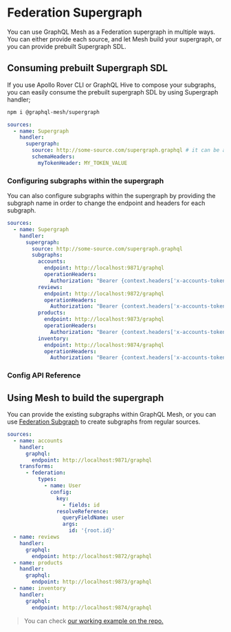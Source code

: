 # Federation Supergraph

You can use GraphQL Mesh as a Federation supergraph in multiple ways. You can either provide each
source, and let Mesh build your supergraph, or you can provide prebuilt Supergraph SDL.

## Consuming prebuilt Supergraph SDL

If you use Apollo Rover CLI or GraphQL Hive to compose your subgraphs, you can easily consume the
prebuilt supergraph SDL by using Supergraph handler;

```sh npm2yarn
npm i @graphql-mesh/supergraph
```

```yaml
sources:
  - name: Supergraph
    handler:
      supergraph:
        source: http://some-source.com/supergraph.graphql # it can be a path from the file system `./supergraph.graphql`
        schemaHeaders:
          myTokenHeader: MY_TOKEN_VALUE
```

### Configuring subgraphs within the supergraph

You can also configure subgraphs within the supergraph by providing the subgraph name in order to
change the endpoint and headers for each subgraph.

```yaml
sources:
  - name: Supergraph
    handler:
      supergraph:
        source: http://some-source.com/supergraph.graphql
        subgraphs:
          accounts:
            endpoint: http://localhost:9871/graphql
            operationHeaders:
              Authorization: "Bearer {context.headers['x-accounts-token']}"
          reviews:
            endpoint: http://localhost:9872/graphql
            operationHeaders:
              Authorization: "Bearer {context.headers['x-accounts-token']}"
          products:
            endpoint: http://localhost:9873/graphql
            operationHeaders:
              Authorization: "Bearer {context.headers['x-accounts-token']}"
          inventory:
            endpoint: http://localhost:9874/graphql
            operationHeaders:
              Authorization: "Bearer {context.headers['x-accounts-token']}"
```

### Config API Reference


<API />

## Using Mesh to build the supergraph

You can provide the existing subgraphs within GraphQL Mesh, or you can use
[Federation Subgraph](/docs/transforms/federation) to create subgraphs from regular sources.

```yaml
sources:
  - name: accounts
    handler:
      graphql:
        endpoint: http://localhost:9871/graphql
    transforms:
      - federation:
          types:
            - name: User
              config:
                key:
                  - fields: id
                resolveReference:
                  queryFieldName: user
                  args:
                    id: '{root.id}'
  - name: reviews
    handler:
      graphql:
        endpoint: http://localhost:9872/graphql
  - name: products
    handler:
      graphql:
        endpoint: http://localhost:9873/graphql
  - name: inventory
    handler:
      graphql:
        endpoint: http://localhost:9874/graphql
```

> You can check
> [our working example on the repo.](https://github.com/Urigo/graphql-mesh/tree/master/examples/federation-example)
